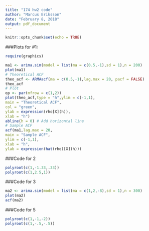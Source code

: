 ---
title: "174 hw2 code"
author: "Marcus Eriksson"
date: "February 8, 2018"
output: pdf_document
---

```{r setup, include=FALSE}
knitr::opts_chunk$set(echo = TRUE)
```

###Plots for #1:
```{r}
require(graphics)

ma1 <- arima.sim(model = list(ma = c(0.5,-1),sd = 1),n = 200)
plot(ma1)
# Theoretical ACF
theo_acf <- ARMAacf(ma = c(0.5,-1),lag.max = 20, pacf = FALSE)
theo_acf
# Plot
op <- par(mfrow = c(1,2))
plot(theo_acf,type = "h",ylim = c(-1,1),
main = "Theoretical ACF",
col = "green",
ylab = expression(rho[X](h)),
xlab = "h")
abline(h = 0) # Add horizontal line
# Sample ACF
acf(ma1,lag.max = 20,
main = "Sample ACF",
ylim = c(-1,1),
xlab = "h",
ylab = expression(hat(rho)[X](h)))

```

###Code for 2
```{r}
polyroot(c(1,-1.33,.33))
polyroot(c(1,2.5,1))
```


###Code for 3
```{r}
ma2 <- arima.sim(model = list(ma = c(1,2,-8),sd = 1),n = 300)
plot(ma2)
acf(ma2)
```

###Code for 5
```{r}
polyroot(c(1,-1,-2))
polyroot(c(1,-.5,-.5))
```

